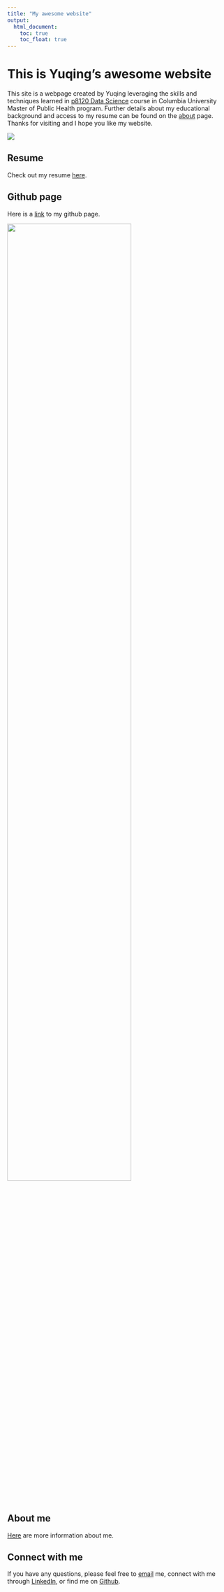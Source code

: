 ```yaml
---
title: "My awesome website"
output: 
  html_document:
    toc: true
    toc_float: true 
---
```


# This is Yuqing's awesome website

This site is a webpage created by Yuqing leveraging the skills and techniques learned in [p8120 Data Science](https://p8105.com/) course in Columbia University Master of Public Health program. Further details about my educational background and access to my resume can be found on the [about](about.html) page. Thanks for visiting and I hope you like my website. 

![](https://static.wikia.nocookie.net/onegaimymelo/images/4/44/3CA78107-55BE-4CD6-9E8B-7DF8309E1213.gif)

## Resume
Check out my resume [here](images/Yuqing Liu - Resume.pdf).

## Github page
Here is a [link](https://github.com/yuqingliu6) to my github page. 


<img src="images/photo1.jpg" style="width:75%">



## About me
[Here](about.html) are more information about me.

## Connect with me
If you have any questions, please feel free to [email](yl5219@cumc.columbia.edu) me, connect with me through [LinkedIn](https://www.linkedin.com/in/yuqing-liu1/), or find me on [Github](https://github.com/yuqingliu6). 
